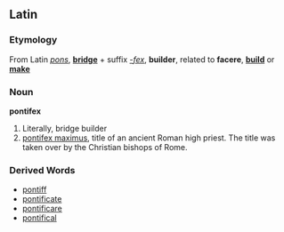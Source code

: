 ==Latin==

===Etymology===
From Latin ''[[pons]]'', '''[[bridge]]''' + suffix ''[[-fex]]'', '''builder''', related to '''facere''', '''[[build]]''' or '''[[make]]'''

===Noun===
'''pontifex'''

# Literally, bridge builder
# [[pontifex maximus]], title of an ancient Roman high priest.  The title was taken over by the Christian bishops of Rome.

===Derived Words===

*[[pontiff]]
*[[pontificate]]
*[[pontificare]]
*[[pontifical]]